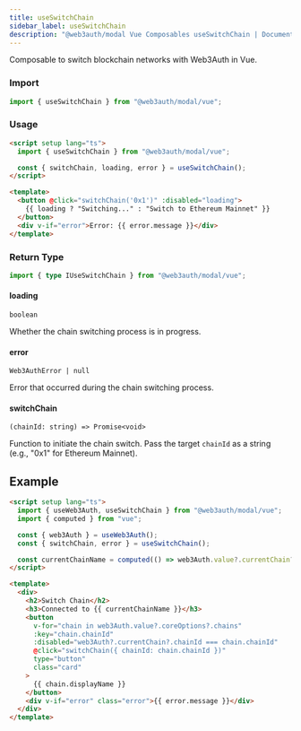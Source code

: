 ```yaml
---
title: useSwitchChain
sidebar_label: useSwitchChain
description: "@web3auth/modal Vue Composables useSwitchChain | Documentation - Web3Auth"
---
```


Composable to switch blockchain networks with Web3Auth in Vue.

### Import

```ts
import { useSwitchChain } from "@web3auth/modal/vue";
```

### Usage

```html
<script setup lang="ts">
  import { useSwitchChain } from "@web3auth/modal/vue";

  const { switchChain, loading, error } = useSwitchChain();
</script>

<template>
  <button @click="switchChain('0x1')" :disabled="loading">
    {{ loading ? "Switching..." : "Switch to Ethereum Mainnet" }}
  </button>
  <div v-if="error">Error: {{ error.message }}</div>
</template>
```

### Return Type

```ts
import { type IUseSwitchChain } from "@web3auth/modal/vue";
```

#### loading

`boolean`

Whether the chain switching process is in progress.

#### error

`Web3AuthError | null`

Error that occurred during the chain switching process.

#### switchChain

`(chainId: string) => Promise<void>`

Function to initiate the chain switch. Pass the target `chainId` as a string (e.g., "0x1" for
Ethereum Mainnet).

## Example

```html title="switchChain.vue"
<script setup lang="ts">
  import { useWeb3Auth, useSwitchChain } from "@web3auth/modal/vue";
  import { computed } from "vue";

  const { web3Auth } = useWeb3Auth();
  const { switchChain, error } = useSwitchChain();

  const currentChainName = computed(() => web3Auth.value?.currentChain?.displayName || "");
</script>

<template>
  <div>
    <h2>Switch Chain</h2>
    <h3>Connected to {{ currentChainName }}</h3>
    <button
      v-for="chain in web3Auth.value?.coreOptions?.chains"
      :key="chain.chainId"
      :disabled="web3Auth?.currentChain?.chainId === chain.chainId"
      @click="switchChain({ chainId: chain.chainId })"
      type="button"
      class="card"
    >
      {{ chain.displayName }}
    </button>
    <div v-if="error" class="error">{{ error.message }}</div>
  </div>
</template>
```
